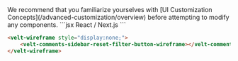 <Note>
We recommend that you familiarize yourselves with [UI Customization Concepts](/advanced-customization/overview) before attempting to modify any components.
</Note>


<RequestExample>
```jsx React / Next.js
<VeltWireframe>
    <VeltCommentsSidebarWireframe.ResetFilterButton />
</VeltWireframe>
```

```HTML HTML
<velt-wireframe style="display:none;">
    <velt-comments-sidebar-reset-filter-button-wireframe></velt-comments-sidebar-reset-filter-button-wireframe>
</velt-wireframe>
```

</RequestExample>
